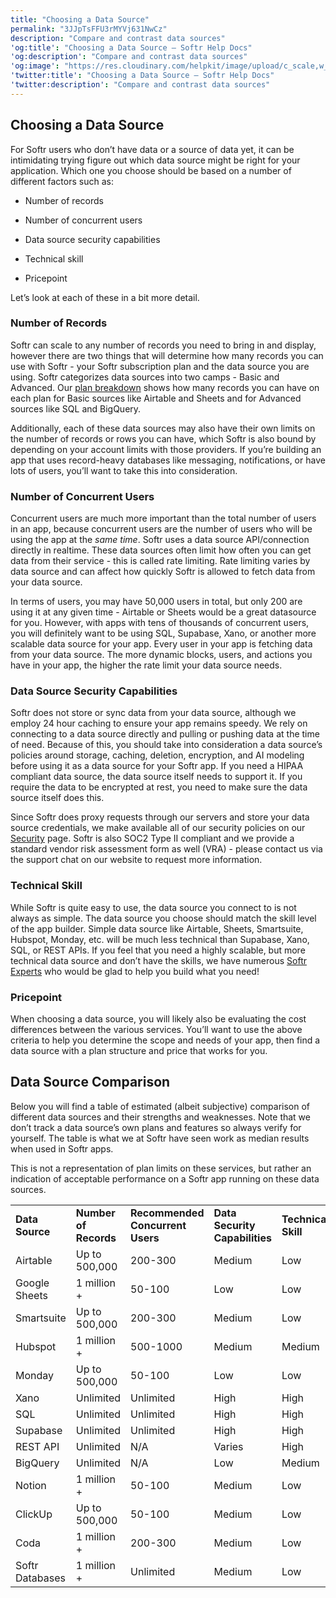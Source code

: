 ```yaml
---
title: "Choosing a Data Source"
permalink: "3JJpTsFFU3rMYVj631NwCz"
description: "Compare and contrast data sources"
'og:title': "Choosing a Data Source – Softr Help Docs"
'og:description': "Compare and contrast data sources"
'og:image': "https://res.cloudinary.com/helpkit/image/upload/c_scale,w_700,q_auto/v1674219840/softrdocs_meta_OG_Image_Url_258f31c013.png"
'twitter:title': "Choosing a Data Source – Softr Help Docs"
'twitter:description': "Compare and contrast data sources"
---
```

## Choosing a Data Source

For Softr users who don’t have data or a source of data yet, it can be intimidating trying figure out which data source might be right for your application. Which one you choose should be based on a number of different factors such as:

* Number of records

* Number of concurrent users

* Data source security capabilities

* Technical skill

* Pricepoint

Let’s look at each of these in a bit more detail.

### Number of Records

Softr can scale to any number of records you need to bring in and display, however there are two things that will determine how many records you can use with Softr - your Softr subscription plan and the data source you are using. Softr categorizes data sources into two camps - Basic and Advanced. Our [plan breakdown](https://www.softr.io/pricing) shows how many records you can have on each plan for Basic sources like Airtable and Sheets and for Advanced sources like SQL and BigQuery.

Additionally, each of these data sources may also have their own limits on the number of records or rows you can have, which Softr is also bound by depending on your account limits with those providers. If you’re building an app that uses record-heavy databases like messaging, notifications, or have lots of users, you’ll want to take this into consideration.

### Number of Concurrent Users

Concurrent users are much more important than the total number of users in an app, because concurrent users are the number of users who will be using the app at the *same time*. Softr uses a data source API/connection directly in realtime. These data sources often limit how often you can get data from their service - this is called rate limiting. Rate limiting varies by data source and can affect how quickly Softr is allowed to fetch data from your data source.

In terms of users, you may have 50,000 users in total, but only 200 are using it at any given time - Airtable or Sheets would be a great datasource for you. However, with apps with tens of thousands of concurrent users, you will definitely want to be using SQL, Supabase, Xano, or another more scalable data source for your app. Every user in your app is fetching data from your data source. The more dynamic blocks, users, and actions you have in your app, the higher the rate limit your data source needs.

### Data Source Security Capabilities

Softr does not store or sync data from your data source, although we employ 24 hour caching to ensure your app remains speedy. We rely on connecting to a data source directly and pulling or pushing data at the time of need. Because of this, you should take into consideration a data source’s policies around storage, caching, deletion, encryption, and AI modeling before using it as a data source for your Softr app. If you need a HIPAA compliant data source, the data source itself needs to support it. If you require the data to be encrypted at rest, you need to make sure the data source itself does this.

Since Softr does proxy requests through our servers and store your data source credentials, we make available all of our security policies on our [Security](https://www.softr.io/security) page. Softr is also SOC2 Type II compliant and we provide a standard vendor risk assessment form as well (VRA) - please contact us via the support chat on our website to request more information.

### Technical Skill

While Softr is quite easy to use, the data source you connect to is not always as simple. The data source you choose should match the skill level of the app builder. Simple data source like Airtable, Sheets, Smartsuite, Hubspot, Monday, etc. will be much less technical than Supabase, Xano, SQL, or REST APIs. If you feel that you need a highly scalable, but more technical data source and don’t have the skills, we have numerous [Softr Experts](https://www.softr.io/softr-experts) who would be glad to help you build what you need!

### Pricepoint

When choosing a data source, you will likely also be evaluating the cost differences between the various services. You’ll want to use the above criteria to help you determine the scope and needs of your app, then find a data source with a plan structure and price that works for you.

## Data Source Comparison

Below you will find a table of estimated (albeit subjective) comparison of different data sources and their strengths and weaknesses. Note that we don’t track a data source’s own plans and features so always verify for yourself. The table is what we at Softr have seen work as median results when used in Softr apps.

<Warning>

This is not a representation of plan limits on these services, but rather an indication of acceptable performance on a Softr app running on these data sources.

</Warning>

|  |  |  |  |  |  |
| --- | --- | --- | --- | --- | --- |
| **Data Source** | **Number of Records** | **Recommended Concurrent Users** | **Data Security Capabilities** | **Technical Skill** | **Pricepoint** |
| Airtable | Up to 500,000 | 200-300 | Medium | Low | $$ |
| Google Sheets | 1 million + | 50-100 | Low | Low | $ |
| Smartsuite | Up to 500,000 | 200-300 | Medium | Low | $$ |
| Hubspot | 1 million + | 500-1000 | Medium | Medium | $$$ |
| Monday | Up to 500,000 | 50-100 | Low | Low | $$ |
| Xano | Unlimited | Unlimited | High | High | $$ |
| SQL | Unlimited | Unlimited | High | High | $ |
| Supabase | Unlimited | Unlimited | High | High | $ |
| REST API | Unlimited | N/A | Varies | High | Varies |
| BigQuery | Unlimited | N/A | Low | Medium | $ |
| Notion | 1 million + | 50-100 | Medium | Low | $ |
| ClickUp | Up to 500,000 | 50-100 | Medium | Low | $$ |
| Coda | 1 million + | 200-300 | Medium | Low | $ |
| Softr Databases | 1 million + | Unlimited | Medium | Low | $ |